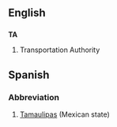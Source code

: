 ==English==
==={{initialism}}===
'''TA'''

#Transportation Authority


==Spanish==
===Abbreviation===
#[[Tamaulipas]] (Mexican state)